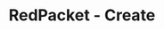---
title: 'RedPacket - Create'
openapi: '/en/api-reference/openapi-en.json POST /redpacket/{chain}/create'
---